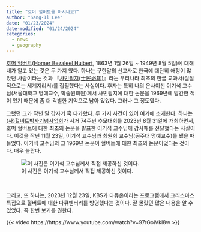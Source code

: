 ```yaml
---
title: "호머 헐버트를 아시나요?"
author: "Sang-Il Lee"
date: "01/23/2024"
date-modified: "01/24/2024"
categories:
  - news
  - geography
---
```


[호머 헐버트](https://ko.wikipedia.org/wiki/%ED%98%B8%EB%A8%B8_%ED%97%90%EB%B2%84%ED%8A%B8)([Homer Bezaleel Hulbert](https://en.wikipedia.org/wiki/Homer_Hulbert), 1863년 1월 26일 \~ 1949년 8월 5일)에 대해 내가 알고 있는 것은 두 가지 였다. 하나는 구한말의 선교사로 한국에 대단히 애정이 많았던 사람이라는 것과 『[사민필지(士民必知)](https://ko.wikipedia.org/wiki/%EC%82%AC%EB%AF%BC%ED%95%84%EC%A7%80)』라는 우리나라 최초의 한글 교과서(실질적으로는 세계지리서)를 집필했다는 사실이다. 후자는 특히 나의 은사이신 이기석 교수님(서울대학교 명예교수, 학술원회원)께서 사민필지에 대한 논문을 1969년에 발간한 적이 있기 때문에 좀 더 각별한 기억으로 남아 있었다. 그러나 그 정도였다.

그랬던 그가 작년 말 갑자기 훅 다가왔다. 두 가지 사건이 있어 여기에 소개한다. 하나는 [(사)헐버트박사기념사업회](http://www.hulbert.or.kr/)가 서거 74주년 추모대회를 2023년 8월 31일에 개최하면서, 호머 헐버트에 대한 최초의 논문을 발표한 이기석 교수님께 감사패를 전달했다는 사실이다. 이것을 작년 11월 23일, 이기석 교수님과 최원회 교수님(공주대 명예교수)를 뵀을 때 들었다. 이기석 교수님의 그 1969년 논문이 헐버트에 대한 최초의 논문이었다는 것이다. 매우 놀랍다.

![이 사진은 이기석 교수님께서 직접 제공하신 것이다.](images/KakaoTalk_20240123_142721075_03.jpg)

<br>

그리고, 또 하나는, 2023년 12월 23일, KBS가 다큐온이라는 프로그램에서 크리스마스 특집으로 헐버트에 대한 다큐멘터리를 방영했다는 것이다. 잘 몰랐던 많은 내용을 알 수 있었다. 꼭 한번 보기를 권한다.

{{< video https://https://www.youtube.com/watch?v=97rGoiVkl8w >}}
